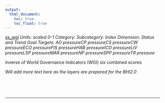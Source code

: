 ```yaml
---
output:
  html_document:
    toc: true
    toc_float: true
---
```


[ss_wgi](https://github.com/OHI-Science/bhi/blob/master/baltic/layers/ss_wgi_gl2018.csv)
*Units: scaled 0-1*
*Category:*
*Subcategory:*
*Index Dimension: Status and Trend*
*Goal Targets: AO pressureCP pressureCS pressureCW pressureECO pressureFIS pressureHAB pressureICO pressureLIV pressureLSP pressureMAR pressureNP pressureSPP pressureTR pressure*

Inverse of World Governance Indicators (WGI) six combined scores

*Will add more text here as the layers are prepared for the BHI2.0*

<br>



<br>

--- 
